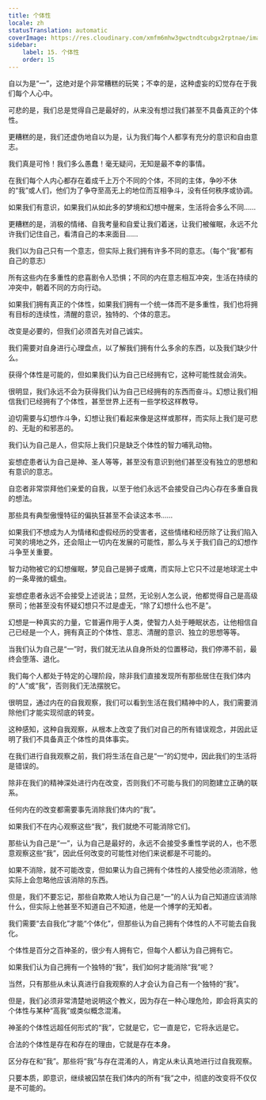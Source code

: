 ```yaml
---
title: 个体性
locale: zh
statusTranslation: automatic
coverImage: https://res.cloudinary.com/xmfm6mhw3gwctndtcubgx2rptnae/image/upload/v1740468922/small_cover_tratado_de_psicologia_revolucionaria_a4c0dca4e0.webp
sidebar:
    label: 15. 个体性
    order: 15
---
```

自以为是“一”，这绝对是个非常糟糕的玩笑；不幸的是，这种虚妄的幻觉存在于我们每个人心中。

可悲的是，我们总是觉得自己是最好的，从来没有想过我们甚至不具备真正的个体性。

更糟糕的是，我们还虚伪地自以为是，认为我们每个人都享有充分的意识和自由意志。

我们真是可怜！我们多么愚蠢！毫无疑问，无知是最不幸的事情。

在我们每个人内心都存在着成千上万个不同的个体，不同的主体，争吵不休的“我”或人们，他们为了争夺至高无上的地位而互相争斗，没有任何秩序或协调。

如果我们有意识，如果我们从如此多的梦境和幻想中醒来，生活将会多么不同……

更糟糕的是，消极的情绪、自我考量和自爱让我们着迷，让我们被催眠，永远不允许我们记住自己，看清自己的本来面目……

我们以为自己只有一个意志，但实际上我们拥有许多不同的意志。（每个“我”都有自己的意志）

所有这些内在多重性的悲喜剧令人恐惧；不同的内在意志相互冲突，生活在持续的冲突中，朝着不同的方向行动。

如果我们拥有真正的个体性，如果我们拥有一个统一体而不是多重性，我们也将拥有目标的连续性，清醒的意识，独特的、个体的意志。

改变是必要的，但我们必须首先对自己诚实。

我们需要对自身进行心理盘点，以了解我们拥有什么多余的东西，以及我们缺少什么。

获得个体性是可能的，但如果我们认为自己已经拥有它，这种可能性就会消失。

很明显，我们永远不会为获得我们认为自己已经拥有的东西而奋斗。幻想让我们相信我们已经拥有了个体性，甚至世界上还有一些学校这样教导。

迫切需要与幻想作斗争，幻想让我们看起来像是这样或那样，而实际上我们是可悲的、无耻的和邪恶的。

我们认为自己是人，但实际上我们只是缺乏个体性的智力哺乳动物。

妄想症患者认为自己是神、圣人等等，甚至没有意识到他们甚至没有独立的思想和有意识的意志。

自恋者非常崇拜他们亲爱的自我，以至于他们永远不会接受自己内心存在多重自我的想法。

那些具有典型傲慢特征的偏执狂甚至不会读这本书……

如果我们不想成为人为情绪和虚假经历的受害者，这些情绪和经历除了让我们陷入可笑的境地之外，还会阻止一切内在发展的可能性，那么与关于我们自己的幻想作斗争至关重要。

智力动物被它的幻想催眠，梦见自己是狮子或鹰，而实际上它只不过是地球泥土中的一条卑微的蠕虫。

妄想症患者永远不会接受上述说法；显然，无论别人怎么说，他都觉得自己是高级祭司；他甚至没有怀疑幻想只不过是虚无，“除了幻想什么也不是”。

幻想是一种真实的力量，它普遍作用于人类，使智力人处于睡眠状态，让他相信自己已经是一个人，拥有真正的个体性、意志、清醒的意识、独立的思想等等。

当我们认为自己是“一”时，我们就无法从自身所处的位置移动，我们停滞不前，最终会堕落、退化。

我们每个人都处于特定的心理阶段，除非我们直接发现所有那些居住在我们体内的“人”或“我”，否则我们无法摆脱它。

很明显，通过内在的自我观察，我们可以看到生活在我们精神中的人，我们需要消除他们才能实现彻底的转变。

这种感知，这种自我观察，从根本上改变了我们对自己的所有错误观念，并因此证明了我们不具备真正个体性的具体事实。

在我们进行自我观察之前，我们将生活在自己是“一”的幻觉中，因此我们的生活将是错误的。

除非在我们的精神深处进行内在改变，否则我们不可能与我们的同胞建立正确的联系。

任何内在的改变都需要事先消除我们体内的“我”。

如果我们不在内心观察这些“我”，我们就绝不可能消除它们。

那些认为自己是“一”，认为自己是最好的，永远不会接受多重性学说的人，也不愿意观察这些“我”，因此任何改变的可能性对他们来说都是不可能的。

如果不消除，就不可能改变，但如果认为自己拥有个体性的人接受他必须消除，他实际上会忽略他应该消除的东西。

但是，我们不要忘记，那些自欺欺人地认为自己是“一”的人认为自己知道应该消除什么，但实际上他甚至不知道自己不知道，他是一个博学的无知者。

我们需要“去自我化”才能“个体化”，但那些认为自己拥有个体性的人不可能去自我化。

个体性是百分之百神圣的，很少有人拥有它，但每个人都认为自己拥有它。

如果我们认为自己拥有一个独特的“我”，我们如何才能消除“我”呢？

当然，只有那些从未认真进行自我观察的人才会认为自己有一个独特的“我”。

但是，我们必须非常清楚地说明这个教义，因为存在一种心理危险，即会将真实的个体性与某种“高我”或类似概念混淆。

神圣的个体性远超任何形式的“我”，它就是它，它一直是它，它将永远是它。

合法的个体性是存在和存在的理由，它就是存在本身。

区分存在和“我”。那些将“我”与存在混淆的人，肯定从未认真地进行过自我观察。

只要本质，即意识，继续被囚禁在我们体内的所有“我”之中，彻底的改变将不仅仅是不可能的。

